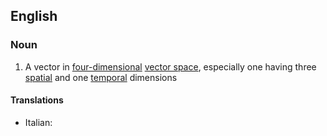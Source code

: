 ==English==

===Noun===
{{wikipedia}}
{{en-noun|sg=[[four]]-[[vector]]}}

#{{maths}} A vector in [[four-dimensional]] [[vector space]], especially one having three [[spatial]] and one [[temporal]] dimensions

====Translations====
{{trans-top}}
* Italian: {{t-|it|quadrivettore|m}}
{{trans-mid}}

{{trans-bottom}}